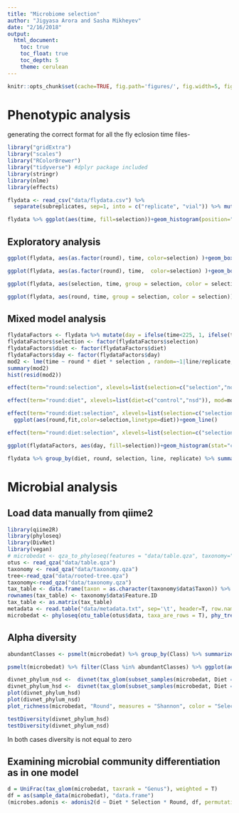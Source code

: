 ```yaml
---
title: "Microbiome selection"
author: "Jigyasa Arora and Sasha Mikheyev"
date: "2/16/2018"
output:
  html_document:
    toc: true
    toc_float: true
    toc_depth: 5
    theme: cerulean
---
```


```r
knitr::opts_chunk$set(cache=TRUE, fig.path='figures/', fig.width=5, fig.height=5 )
```

# Phenotypic analysis

generating the correct format for all the fly eclosion time files-

```r
library("gridExtra")
library("scales")
library("RColorBrewer")
library("tidyverse") #dplyr package included
library(stringr)
library(nlme)
library(effects)
```


```r
flydata <- read_csv("data/flydata.csv") %>% 
  separate(subreplicates, sep=1, into = c("replicate", "vial")) %>% mutate( line = paste(replicate, round, diet, conditions), replicate = paste(replicate, vial, round, diet, conditions)) %>% select(time = emergence_time, diet, round, selection = conditions, line, replicate) %>% filter(diet != "control")

flydata %>% ggplot(aes(time, fill=selection))+geom_histogram(position="dodge") + facet_grid(.~diet)
```

## Exploratory analysis

```r
ggplot(flydata, aes(as.factor(round), time, color=selection) )+geom_boxplot()+facet_grid(.~diet)

ggplot(flydata, aes(as.factor(round), time,  color=selection) )+geom_boxplot()+facet_grid(diet~.)+theme_bw()

ggplot(flydata, aes(selection, time, group = selection, color = selection))+ geom_jitter(alpha=.1)+facet_grid(diet~as.factor(round))+theme_bw()

ggplot(flydata, aes(round, time, group = selection, color = selection))+ geom_jitter(alpha=.1)+facet_grid(diet~., scales = "free")+theme_bw()+stat_smooth(method = "lm")
```

## Mixed model analysis

```r
flydataFactors <- flydata %>% mutate(day = ifelse(time<225, 1, ifelse(time<240, 2, ifelse(time<270, 3, 4)))) %>% as.data.frame()
flydataFactors$selection <- factor(flydataFactors$selection)
flydataFactors$diet <- factor(flydataFactors$diet)
flydataFactors$day <- factor(flydataFactors$day)
mod2 <- lme(time ~ round * diet * selection , random=~1|line/replicate, method="REML", data = flydataFactors )
summary(mod2)
hist(resid(mod2))

effect(term="round:selection", xlevels=list(selection=c("selection","noselection")), mod=mod2) %>% as.data.frame() %>% ggplot(aes(round,fit,color=selection))+geom_line()

effect(term="round:diet", xlevels=list(diet=c("control","nsd")), mod=mod2) %>% as.data.frame() %>% ggplot(aes(round,fit,color=diet))+geom_line()

effect(term="round:diet:selection", xlevels=list(selection=c("selection","noselection"),diet=c("control","nsd")), mod=mod2) %>% as.data.frame()%>%
  ggplot(aes(round,fit,color=selection,linetype=diet))+geom_line()

effect(term="round:diet:selection", xlevels=list(selection=c("selection","noselection"),diet=c("control","nsd")), mod=mod2) %>% as.data.frame()%>% ggplot(aes(round,fit,color=selection,linetype=diet))+geom_line()+geom_ribbon(aes(ymin=lower,ymax=upper),alpha=0.3)+ facet_grid(diet~., scales="free") # plot fitted values with confidence intervals

ggplot(flydataFactors, aes(day, fill=selection))+geom_histogram(stat="count", position="dodge") +facet_grid(.~diet) 

flydata %>% group_by(diet, round, selection, line, replicate) %>% summarize(time = mean(time), flies = n()) %>% filter(round == 5) %>% ggplot(aes(time, flies, color = selection, shape = as.factor(round))) + geom_point() + facet_grid(.~diet, scales = "free") + stat_smooth(method="lm", aes(group = 1))
```

# Microbial analysis

## Load data manually from qiime2

```r
library(qiime2R)
library(phyloseq)
library(DivNet)
library(vegan)
# microbedat <- qza_to_phyloseq(features = "data/table.qza", taxonomy="data/taxonomy.qza", tree = "data/rooted-tree.qza", metadata = "data/metadata.txt") %>% subset_samples(Diet != "CD")
otus <- read_qza("data/table.qza")
taxonomy <- read_qza("data/taxonomy.qza")
tree<-read_qza("data/rooted-tree.qza")
taxonomy<-read_qza("data/taxonomy.qza")
tax_table <- data.frame(taxon = as.character(taxonomy$data$Taxon)) %>%  separate(taxon, c("Kingdom", "Phylum", "Class", "Order", "Family", "Genus", "Species"), sep = ";") %>% mutate_all(funs(gsub(".*__", "", .))) 
rownames(tax_table) <- taxonomy$data$Feature.ID
tax_table <- as.matrix(tax_table)
metadata <- read.table("data/metadata.txt", sep='\t', header=T, row.names = 1, comment="")
microbedat <- phyloseq(otu_table(otus$data, taxa_are_rows = T), phy_tree(tree$data), tax_table(tax_table), sample_data(metadata)) %>% subset_samples(Diet != "CD")
```

## Alpha diversity
```r
abundantClasses <- psmelt(microbedat) %>% group_by(Class) %>% summarize(frac = n() / nrow(.)) %>% filter(frac > 0.01) %>% na.omit() %>% pull(Class)

psmelt(microbedat) %>% filter(Class %in% abundantClasses) %>% ggplot(aes_string(x = "Round", y = "Abundance", fill = "Class")) + geom_bar(stat = "identity", position = "fill") + theme(axis.text.x = element_text(angle = -90, hjust = 0)) + facet_grid(Diet~Selection) + scale_y_sqrt() + ylab("Fraction") + xlab("Round of selection")

divnet_phylum_nsd <-  divnet(tax_glom(subset_samples(microbedat, Diet == "NSD"), taxrank = "Genus"), X = "Round", ncores = 4)
divnet_phylum_hsd <-  divnet(tax_glom(subset_samples(microbedat, Diet == "HSD"), taxrank = "Genus" ), X = "Round", ncores = 4)
plot(divnet_phylum_hsd)
plot(divnet_phylum_nsd)
plot_richness(microbedat, "Round", measures = "Shannon", color = "Selection") + facet_grid(Diet~., scales = "free_y") + stat_smooth(method="lm") + theme_minimal()
```


```r
testDiversity(divnet_phylum_hsd)
testDiversity(divnet_phylum_nsd)
```

In both cases diversity is not equal to zero

## Examining microbial community differentiation as in one model

```r
d = UniFrac(tax_glom(microbedat, taxrank = "Genus"), weighted = T)
df = as(sample_data(microbedat), "data.frame")
(microbes.adonis <- adonis2(d ~ Diet * Selection * Round, df, permutations = 10000))
```